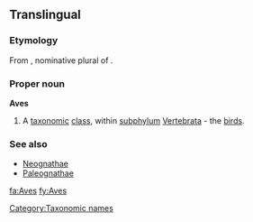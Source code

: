 {{also|aves}}
==Translingual==

===Etymology===
From {{etyl|la|mul}} {{term|aves|avēs|lang=la}}, nominative plural of {{term|avis||bird|lang=la}}.

===Proper noun===
{{wikipedia}}
'''Aves'''

# {{zoology}} A [[taxonomic]] [[class]], within [[subphylum]] [[Vertebrata]] - the [[bird]]s.

===See also===
{{wikispecies}}
* [[Neognathae]]
* [[Paleognathae]]

[[Category:Taxonomic names]]

[[fa:Aves]]
[[fy:Aves]]